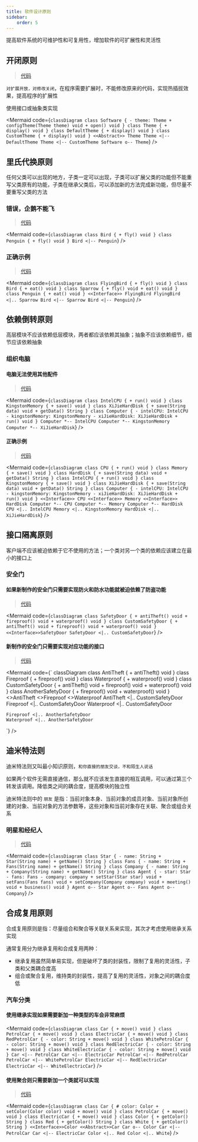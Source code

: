 ```yaml
---
title: 软件设计原则
sidebar:
    order: 5
---
```



提高软件系统的可维护性和可复用性，增加软件的可扩展性和灵活性

## 开闭原则

> [代码](https://github.com/follow1123/design-pattern-java/tree/main/src/main/java/cn/y/software/principles/openclosed/Client.java)

`对扩展开放，对修改关闭`，在程序需要扩展时，不能修改原来的代码，实现热插拔效果，提高程序的扩展性

使用接口或抽象类实现

<Mermaid
    code={`
classDiagram
    class Software {
        - theme: Theme
        + configTheme(Theme theme) void
        + open() void
    }
    class Theme {
        + display() void
    }
    class DefaultTheme {
        + display() void
    }
    class CustomTheme {
        + display() void
    }
    <<Abstract>> Theme
    Theme <|-- DefaultTheme
    Theme <|-- CustomTheme
    Software o-- Theme
`}
/>

## 里氏代换原则

任何父类可以出现的地方，子类一定可以出现，子类可以扩展父类的功能但不能重写父类原有的功能，子类在继承父类后，可以添加新的方法完成新功能，但尽量不要重写父类的方法

### 错误，企鹅不能飞

> [代码](https://github.com/follow1123/design-pattern-java/tree/main/src/main/java/cn/y/software/principles/liskovsubstitution/before/Client.java)

<Mermaid
    code={`
classDiagram
    class Bird {
        + fly() void
    }
    class Penguin {
        + fly() void
    }
    Bird <|-- Penguin
`}
/>

### 正确示例

> [代码](https://github.com/follow1123/design-pattern-java/tree/main/src/main/java/cn/y/software/principles/liskovsubstitution/after/Client.java)

<Mermaid
    code={`
classDiagram
   class FlyingBird {
       + fly() void
   }
   class Bird {
       + eat() void
   }
   class Sparrow {
       + fly() void
       + eat() void
   }
   class Penguin {
       + eat() void
   }
   <<Interface>> FlyingBird
   FlyingBird <|.. Sparrow
   Bird <|-- Sparrow
   Bird <|-- Penguin
`}
/>

## 依赖倒转原则

高层模块不应该依赖低层模块，两者都应该依赖其抽象；抽象不应该依赖细节，细节应该依赖抽象

### 组织电脑

#### 电脑无法使用其他配件

> [代码](https://github.com/follow1123/design-pattern-java/tree/main/src/main/java/cn/y/software/principles/dependencyinversion/before/Client.java)

<Mermaid
    code={`
classDiagram
    class IntelCPU {
        + run() void
    }
    class KingstonMemory {
        + save() void
    }
    class XiJieHardDisk {
        + save(String data) void
        + getData() String
    }
    class Computer {
        - intelCPU: IntelCPU
        - kingstonMemory: KingstonMemory
        - xiJieHardDisk: XiJieHardDisk
        + run() void
    }
    Computer *-- IntelCPU
    Computer *-- KingstonMemory
    Computer *-- XiJieHardDisk
`}
/>

#### 正确示例

> [代码](https://github.com/follow1123/design-pattern-java/tree/main/src/main/java/cn/y/software/principles/dependencyinversion/after/Client.java)

<Mermaid
    code={`
classDiagram
    class CPU {
        + run() void
    }
    class Memory {
        + save() void
    }
    class HardDisk {
        + save(String data) void
        + getData() String
    }
    class IntelCPU {
        + run() void
    }
    class KingstonMemory {
        + save() void
    }
    class XiJieHardDisk {
        + save(String data) void
        + getData() String
    }
    class Computer {
        - intelCPU: IntelCPU
        - kingstonMemory: KingstonMemory
        - xiJieHardDisk: XiJieHardDisk
        + run() void
    }
    <<Interface>> CPU
    <<Interface>> Memory
    <<Interface>> HardDisk
    Computer *-- CPU
    Computer *-- Memory
    Computer *-- HardDisk
    CPU <|.. IntelCPU
    Memory <|.. KingstonMemory
    HardDisk <|.. XiJieHardDisk
`}
/>

## 接口隔离原则

客户端不应该被迫依赖于它不使用的方法；一个类对另一个类的依赖应该建立在最小的接口上

### 安全门

#### 如果新制作的安全门只需要实现防火和防水功能就被迫依赖了防盗功能

> [代码](https://github.com/follow1123/design-pattern-java/tree/main/src/main/java/cn/y/software/principles/interfacesegregation/before/Client.java)

<Mermaid
    code={`
classDiagram
    class SafetyDoor {
        + antiTheft() void
        + fireproof() void
        + waterproof() void
    }
    class CustomSafetyDoor {
        + antiTheft() void
        + fireproof() void
        + waterproof() void
    }
    <<Interface>>SafetyDoor
    SafetyDoor <|.. CustomSafetyDoor
`}
/>

#### 新制作的安全门只需要实现对应功能的接口

> [代码](https://github.com/follow1123/design-pattern-java/tree/main/src/main/java/cn/y/software/principles/interfacesegregation/after/Client.java)

<Mermaid
    code={`
classDiagram
    class AntiTheft {
        + antiTheft() void
    }
    class Fireproof {
      + fireproof() void
    }
    class Waterproof {
      + waterproof() void
    }
    class CustomSafetyDoor {
        + antiTheft() void
        + fireproof() void
        + waterproof() void
    }
    class AnotherSafetyDoor {
        + fireproof() void
        + waterproof() void
    }
    <<Interface>>AntiTheft
    <<Interface>>Fireproof
    <<Interface>>Waterproof
    AntiTheft <|.. CustomSafetyDoor
    Fireproof <|.. CustomSafetyDoor
    Waterproof <|.. CustomSafetyDoor

    Fireproof <|.. AnotherSafetyDoor
    Waterproof <|.. AnotherSafetyDoor

`} />

## 迪米特法则

迪米特法则又叫最小知识原则，`和你直接的朋友交谈，不和陌生人说话`

如果两个软件无需直接通信，那么就不应该发生直接的相互调用，可以通过第三个转发该调用。降低类之间的耦合度，提高模块的独立性

迪米特法则中的 `朋友` 是指：当前对象本身、当前对象的成员对象、当前对象所创建的对象、当前对象的方法参数等，这些对象和当前对象存在关联、聚合或组合关系

### 明星和经纪人

> [代码](https://github.com/follow1123/design-pattern-java/tree/main/src/main/java/cn/y/software/principles/demeter/Client.java)

<Mermaid
    code={`
classDiagram
    class Star {
        - name: String
        + Star(String name)
        + getName() String
    }
    class Fans {
        - name: String
        + Fans(String name)
        + getName() String
    }
    class Company {
        - name: String
        + Company(String name)
        + getName() String
    }
    class Agent {
        - star: Star
        - fans: Fans
        - company: company
        + setStar(Star star) void
        + setFans(Fans fans) void
        + setCompany(Company company) void
        + meeting() void
        + business() void
    }
    Agent o-- Star
    Agent o-- Fans
    Agent o-- Company
`}
/>

## 合成复用原则

合成复用原则是指：尽量组合和聚合等关联关系来实现，其次才考虑使用继承关系实现

通常复用分为继承复用和合成复用两种：

- 继承复用虽然简单易实现，但是破坏了类的封装性，限制了复用的灵活性，子类和父类耦合度高
- 组合或聚合复用，维持类的封装性，提高了复用的灵活性，对象之间的耦合度低

### 汽车分类

#### 使用继承实现如果需要新加一种类型的车会非常麻烦

<Mermaid
    code={`
classDiagram
    class Car {
        + move() void
    }
    class PetrolCar {
        + move() void
    }
    class ElectricCar {
        + move() void
    }
    class RedPetrolCar {
        - color: String
        + move() void
    }
    class WhitePetrolCar {
        - color: String
        + move() void
    }
    class RedElectricCar {
        - color: String
        + move() void
    }
    class WhiteElectricCar {
        - color: String
        + move() void
    }
    Car <|-- PetrolCar
    Car <|-- ElectricCar
    PetrolCar <|-- RedPetrolCar
    PetrolCar <|-- WhitePetrolCar
    ElectricCar <|-- RedElectricCar
    ElectricCar <|-- WhiteElectricCar
`}
/>

#### 使用聚合则只需要新加一个类就可以实现

> [代码](https://github.com/follow1123/design-pattern-java/tree/main/src/main/java/cn/y/software/principles/synthesisreuse/Client.java)

<Mermaid
    code={`
classDiagram
    class Car {
        # color: Color
        + setColor(Color color) void
        + move() void
    }
    class PetrolCar {
        + move() void
    }
    class ElectricCar {
        + move() void
    }
    class Color {
        + getColor() String
    }
    class Red {
        + getColor() String
    }
    class White {
        + getColor() String
    }
    <<Interface>>Color
    <<Abstract>>Car
    Car o-- Color
    Car <|-- PetrolCar
    Car <|-- ElectricCar
    Color <|.. Red
    Color <|.. White
`}
/>
